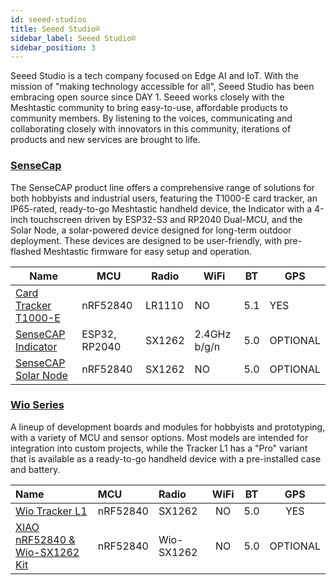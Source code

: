 ```yaml
---
id: seeed-studios
title: Seeed Studio®
sidebar_label: Seeed Studio®
sidebar_position: 3
---
```


Seeed Studio is a tech company focused on Edge AI and IoT. With the mission of "making technology accessible for all", Seeed Studio has been embracing open source since DAY 1. Seeed works closely with the Meshtastic community to bring easy-to-use, affordable products to community members. By listening to the voices, communicating and collaborating closely with innovators in this community, iterations of products and new services are brought to life.

### [SenseCap](./sensecap/)

The SenseCAP product line offers a comprehensive range of solutions for both hobbyists and industrial users, featuring the T1000-E card tracker, an IP65-rated, ready-to-go Meshtastic handheld device, the Indicator with a 4-inch touchscreen driven by ESP32-S3 and RP2040 Dual-MCU, and the Solar Node, a solar-powered device designed for long-term outdoor deployment. These devices are designed to be user-friendly, with pre-flashed Meshtastic firmware for easy setup and operation.

| Name                                             | MCU           | Radio  | WiFi         | BT  | GPS      |
| ------------------------------------------------ | ------------- | ------ | ------------ | --- | -------- |
| [Card Tracker T1000-E](./sensecap/card-tracker/) | nRF52840      | LR1110 | NO           | 5.1 | YES      |
| [SenseCAP Indicator](./sensecap/indicator/)      | ESP32, RP2040 | SX1262 | 2.4GHz b/g/n | 5.0 | OPTIONAL |
| [SenseCAP Solar Node](./sensecap/solar-node/)    | nRF52840      | SX1262 | NO           | 5.0 | OPTIONAL |

### [Wio Series](./wio-series/)

A lineup of development boards and modules for hobbyists and prototyping, with a variety of MCU and sensor options. Most models are intended for integration into custom projects, while the Tracker L1 has a "Pro" variant that is available as a ready-to-go handheld device with a pre-installed case and battery.

| Name                                                                            | MCU      | Radio      | WiFi | BT  |   GPS    |
| :------------------------------------------------------------------------------ | :------- | :--------- | :--: | :-: | :------: |
| [Wio Tracker L1](./wio-series/tracker-l1)                                       | nRF52840 | SX1262     |  NO  | 5.0 |   YES    |
| [XIAO nRF52840 & Wio-SX1262 Kit](./wio-series/wio-sx1262s/?wio-sx1262=nrf52840) | nRF52840 | Wio-SX1262 |  NO  | 5.0 | OPTIONAL |
